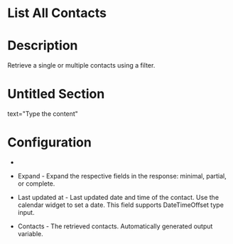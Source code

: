 ﻿# List All Contacts

# Description

Retrieve a single or multiple contacts using a filter.

# Untitled Section

text="Type the content"

# Configuration

* 







* Expand - Expand the respective fields in the response: minimal, partial, or complete.
* Last updated at - Last updated date and time of the contact. Use the calendar widget to set a date. This field supports DateTimeOffset type input.



* Contacts - The retrieved contacts. Automatically generated output variable.
